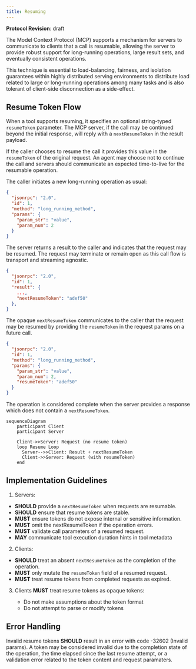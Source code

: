 ```yaml
---
title: Resuming
---
```


<div id="enable-section-numbers" />

<Info>**Protocol Revision**: draft</Info>

The Model Context Protocol (MCP) supports a mechanism for servers to
communicate to clients that a call is resumable, allowing the server to provide
robust support for long-running operations, large result sets, and eventually
consistent operations.

This technique is essential to load-balancing, fairness, and isolation
guarantees within highly distributed serving environments to distribute load
related to large or long-running operations among many tasks and is also
tolerant of client-side disconnection as a side-effect.

## Resume Token Flow

When a tool supports resuming, it specifies an optional string-typed
`resumeToken` parameter. The MCP server, if the call may be continued
beyond the initial response, will reply with a `nextResumeToken` in the
result payload.

If the caller chooses to resume the call it provides this value in the
`resumeToken` of the original request. An agent may choose not to continue the
call and servers should communicate an expected time-to-live for the resumable
operation.

The caller initiates a new long-running operation as usual:

```json
{
  "jsonrpc": "2.0",
  "id": 1,
  "method": "long_running_method",
  "params": {
    "param_str": "value",
    "param_num": 2
  }
}
```

The server returns a result to the caller and indicates that the request may
be resumed. The request may terminate or remain open as this call flow is
transport and streaming agnostic.

```json
{
  "jsonrpc": "2.0",
  "id": 1,
  "result": {
    ...,
    "nextResumeToken": "adef50"
  },
}
```

The opaque `nextResumeToken` communicates to the caller that the request may
be resumed by providing the `resumeToken` in the request params on a future
call.

```json
{
  "jsonrpc": "2.0",
  "id": 1,
  "method": "long_running_method",
  "params": {
    "param_str": "value",
    "param_num": 2,
    "resumeToken": "adef50"
  }
}
```

The operation is considered complete when the server provides a response which
does not contain a `nextResumeToken`.

```mermaid
sequenceDiagram
    participant Client
    participant Server

    Client->>Server: Request (no resume token)
    loop Resume Loop
      Server-->>Client: Result + nextResumeToken
      Client->>Server: Request (with resumeToken)
    end
```

## Implementation Guidelines

1. Servers:

- **SHOULD** provide a `nextResumeToken` when requests are resumable.
- **SHOULD** ensure that resume tokens are stable.
- **MUST** ensure tokens do not expose internal or sensitive information.
- **MUST** omit the nextResumeToken if the operation errors.
- **MUST** validate call parameters of a resumed request.
- **MAY** communicate tool execution duration hints in tool metadata

2. Clients:

- **SHOULD** treat an absent `nextResumeToken` as the completion of the operation.
- **MUST** only mutate the `resumeToken` field of a resumed request.
- **MUST** treat resume tokens from completed requests as expired.

3. Clients **MUST** treat resume tokens as opaque tokens:

   - Do not make assumptions about the token format
   - Do not attempt to parse or modify tokens

## Error Handling

Invalid resume tokens **SHOULD** result in an error with code -32602 (Invalid params).
A token may be considered invalid due to the completion state of the operation,
the time elapsed since the last resume attempt, or a validation error related
to the token content and request paramaters.

